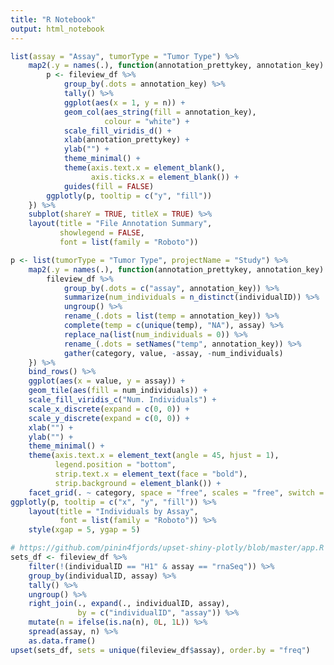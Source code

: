```yaml
---
title: "R Notebook"
output: html_notebook
---
```



```r
list(assay = "Assay", tumorType = "Tumor Type") %>% 
    map2(.y = names(.), function(annotation_prettykey, annotation_key) {
        p <- fileview_df %>% 
            group_by(.dots = annotation_key) %>% 
            tally() %>% 
            ggplot(aes(x = 1, y = n)) +
            geom_col(aes_string(fill = annotation_key), 
                     colour = "white") +
            scale_fill_viridis_d() +
            xlab(annotation_prettykey) +
            ylab("") +
            theme_minimal() +
            theme(axis.text.x = element_blank(),
                  axis.ticks.x = element_blank()) +
            guides(fill = FALSE)
        ggplotly(p, tooltip = c("y", "fill"))
    }) %>% 
    subplot(shareY = TRUE, titleX = TRUE) %>% 
    layout(title = "File Annotation Summary",
           showlegend = FALSE,
           font = list(family = "Roboto"))

```

```r
p <- list(tumorType = "Tumor Type", projectName = "Study") %>% 
    map2(.y = names(.), function(annotation_prettykey, annotation_key) {
        fileview_df %>%
            group_by(.dots = c("assay", annotation_key)) %>% 
            summarize(num_individuals = n_distinct(individualID)) %>% 
            ungroup() %>% 
            rename_(.dots = list(temp = annotation_key)) %>% 
            complete(temp = c(unique(temp), "NA"), assay) %>% 
            replace_na(list(num_individuals = 0)) %>% 
            rename_(.dots = setNames("temp", annotation_key)) %>%  
            gather(category, value, -assay, -num_individuals)
    }) %>% 
    bind_rows() %>% 
    ggplot(aes(x = value, y = assay)) +
    geom_tile(aes(fill = num_individuals)) +
    scale_fill_viridis_c("Num. Individuals") +
    scale_x_discrete(expand = c(0, 0)) +
    scale_y_discrete(expand = c(0, 0)) +
    xlab("") +
    ylab("") +
    theme_minimal() +
    theme(axis.text.x = element_text(angle = 45, hjust = 1),
          legend.position = "bottom",
          strip.text.x = element_text(face = "bold"),
          strip.background = element_blank()) +
    facet_grid(. ~ category, space = "free", scales = "free", switch = "y")
ggplotly(p, tooltip = c("x", "y", "fill")) %>%
    layout(title = "Individuals by Assay",
           font = list(family = "Roboto")) %>%
    style(xgap = 5, ygap = 5)
```


```r
# https://github.com/pinin4fjords/upset-shiny-plotly/blob/master/app.R
sets_df <- fileview_df %>% 
    filter(!(individualID == "H1" & assay == "rnaSeq")) %>% 
    group_by(individualID, assay) %>% 
    tally() %>%
    ungroup() %>% 
    right_join(., expand(., individualID, assay), 
               by = c("individualID", "assay")) %>%
    mutate(n = ifelse(is.na(n), 0L, 1L)) %>% 
    spread(assay, n) %>% 
    as.data.frame()
upset(sets_df, sets = unique(fileview_df$assay), order.by = "freq")
```



